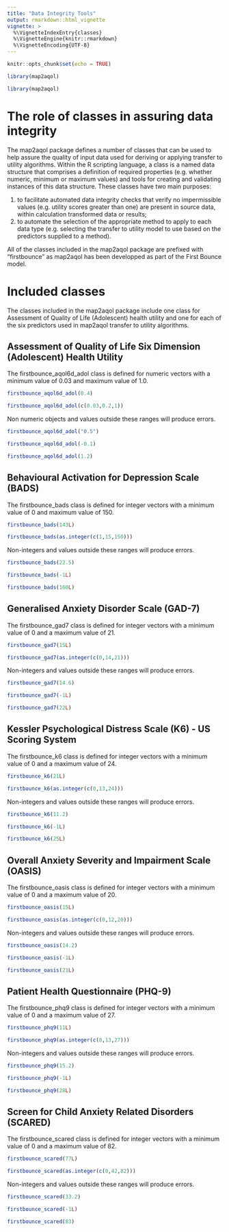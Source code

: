 ```yaml
---
title: "Data Integrity Tools"
output: rmarkdown::html_vignette
vignette: >
  %\VignetteIndexEntry{classes}
  %\VignetteEngine{knitr::rmarkdown}
  %\VignetteEncoding{UTF-8}
---
```

```r
knitr::opts_chunk$set(echo = TRUE)
```
```r
library(map2aqol)
```
```r
library(map2aqol)
```
# The role of classes in assuring data integrity
The map2aqol package defines a number of classes that can be used to help assure the quality of input data used for deriving or applying transfer to utility algorithms. Within the R scripting language, a class is a named data structure that comprises a definition of required properties (e.g. whether numeric, minimum or maximum values) and tools for creating and validating instances of this data structure. These classes have two main purposes:

1) to facilitate automated data integrity checks that verify no impermissible values (e.g. utility scores greater than one) are present in source data, within calculation transformed data or results;
2) to automate the selection of the appropriate method to apply to each data type (e.g. selecting the transfer to utility model to use based on the predictors supplied to a method).

All of the classes included in the map2aqol package are prefixed with "firstbounce" as map2aqol has been developped as part of the First Bounce model.

# Included classes

The classes included in the map2aqol package include one class for Assessment of Quality of Life (Adolescent) health utility and one for each of the six predictors used in map2aqol transfer to utility algorithms. 

## Assessment of Quality of Life Six Dimension (Adolescent) Health Utility 

The firstbounce_aqol6d_adol class is defined for numeric vectors with a minimum value of 0.03 and maximum value of 1.0.

```r
firstbounce_aqol6d_adol(0.4)
```

```r
firstbounce_aqol6d_adol(c(0.03,0.2,1))
```

Non numeric objects and values outside these ranges will produce errors.

```r
firstbounce_aqol6d_adol("0.5")
```

```r
firstbounce_aqol6d_adol(-0.1)
```

```r
firstbounce_aqol6d_adol(1.2)
```

## Behavioural Activation for Depression Scale (BADS)

The firstbounce_bads class is defined for integer vectors with a minimum value of 0 and maximum value of 150.

```r
firstbounce_bads(143L)
```

```r
firstbounce_bads(as.integer(c(1,15,150)))
```

Non-integers and values outside these ranges will produce errors.

```r
firstbounce_bads(22.5)
```

```r
firstbounce_bads(-1L)
```

```r
firstbounce_bads(160L)
```

## Generalised Anxiety Disorder Scale (GAD-7)

The firstbounce_gad7 class is defined for integer vectors with a minimum value of 0 and a maximum value of 21.

```r
firstbounce_gad7(15L)
```

```r
firstbounce_gad7(as.integer(c(0,14,21)))
```

Non-integers and values outside these ranges will produce errors.

```r
firstbounce_gad7(14.6)
```

```r
firstbounce_gad7(-1L)
```

```r
firstbounce_gad7(22L)
```
## Kessler Psychological Distress Scale (K6) - US Scoring System

The firstbounce_k6 class is defined for integer vectors with a minimum value of 0 and a maximum value of 24.

```r
firstbounce_k6(21L)
```

```r
firstbounce_k6(as.integer(c(0,13,24)))
```

Non-integers and values outside these ranges will produce errors.

```r
firstbounce_k6(11.2)
```

```r
firstbounce_k6(-1L)
```

```r
firstbounce_k6(25L)
```
## Overall Anxiety Severity and Impairment Scale (OASIS)

The firstbounce_oasis class is defined for integer vectors with a minimum value of 0 and a maximum value of 20.

```r
firstbounce_oasis(15L)
```

```r
firstbounce_oasis(as.integer(c(0,12,20)))
```

Non-integers and values outside these ranges will produce errors.

```r
firstbounce_oasis(14.2)
```

```r
firstbounce_oasis(-1L)
```

```r
firstbounce_oasis(21L)
```
## Patient Health Questionnaire (PHQ-9)

The firstbounce_phq9 class is defined for integer vectors with a minimum value of 0 and a maximum value of 27.

```r
firstbounce_phq9(11L)
```

```r
firstbounce_phq9(as.integer(c(0,13,27)))
```

Non-integers and values outside these ranges will produce errors.

```r
firstbounce_phq9(15.2)
```
```r
firstbounce_phq9(-1L)
```
```r
firstbounce_phq9(28L)
```

##  Screen for Child Anxiety Related Disorders (SCARED)

The firstbounce_scared class is defined for integer vectors with a minimum value of 0 and a maximum value of 82.

```r
firstbounce_scared(77L)
```

```r
firstbounce_scared(as.integer(c(0,42,82)))
```

Non-integers and values outside these ranges will produce errors.

```r
firstbounce_scared(33.2)
```
```r
firstbounce_scared(-1L)
```
```r
firstbounce_scared(83)
```
